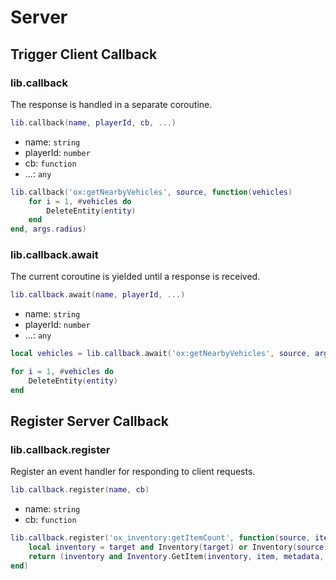 # Server

## Trigger Client Callback

### lib.callback

The response is handled in a separate coroutine.

```lua
lib.callback(name, playerId, cb, ...)
```

- name: `string`
- playerId: `number`
- cb: `function`
- ...: `any`

```lua
lib.callback('ox:getNearbyVehicles', source, function(vehicles)
    for i = 1, #vehicles do
        DeleteEntity(entity)
    end
end, args.radius)
```

### lib.callback.await

The current coroutine is yielded until a response is received.

```lua
lib.callback.await(name, playerId, ...)
```

- name: `string`
- playerId: `number`
- ...: `any`

```lua
local vehicles = lib.callback.await('ox:getNearbyVehicles', source, args.radius)

for i = 1, #vehicles do
    DeleteEntity(entity)
end
```

## Register Server Callback

### lib.callback.register

Register an event handler for responding to client requests.

```lua
lib.callback.register(name, cb)
```

- name: `string`
- cb: `function`

```lua
lib.callback.register('ox_inventory:getItemCount', function(source, item, metadata, target)
    local inventory = target and Inventory(target) or Inventory(source)
    return (inventory and Inventory.GetItem(inventory, item, metadata, true)) or 0
end)
```
